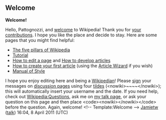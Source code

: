 <article id="31438226" title=User talk:Pattognozzi>
	<talkpage id="31438226" title="User talk:Pattognozzi">

== Welcome ==
'''Welcome!'''

Hello, Pattognozzi, and [[Wikipedia:Introduction|welcome]] to Wikipedia! Thank you for [[Special:Contributions/Pattognozzi|your contributions]]. I hope you like the place and decide to stay. Here are some pages that you might find helpful:
*[[Wikipedia:Five pillars|The five pillars of Wikipedia]]
*[[Wikipedia:Tutorial|Tutorial]]
*[[Wikipedia:How to edit a page|How to edit a page]] and [[Wikipedia:Article development|How to develop articles]]
*[[Wikipedia:Your first article|How to create your first article]] (using the [[Wikipedia:Article wizard|Article Wizard]] if you wish)
*[[Wikipedia:Manual of Style|Manual of Style]]
I hope you enjoy editing here and being a [[Wikipedia:Wikipedians|Wikipedian]]! Please [[Wikipedia:Signatures|sign]] your messages on [[Help:Using talk pages|discussion page]]s using four [[tilde]]s (&lt;nowiki&gt;~~~~&lt;/nowiki&gt;); this will automatically insert your username and the date. If you need help, check out [[Wikipedia:Questions]], ask me on [[user talk:Jamietw|my talk page]], or ask your question on this page and then place &lt;code&gt;&lt;nowiki&gt;{{help me}}&lt;/nowiki&gt;&lt;/code&gt; before the question. Again, welcome! &lt;!-- Template:Welcome --&gt; 
[[User:Jamietw|Jamietw]] ([[User talk:Jamietw|talk]]) 16:04, 8 April 2011 (UTC)
	</talkpage>
</article>